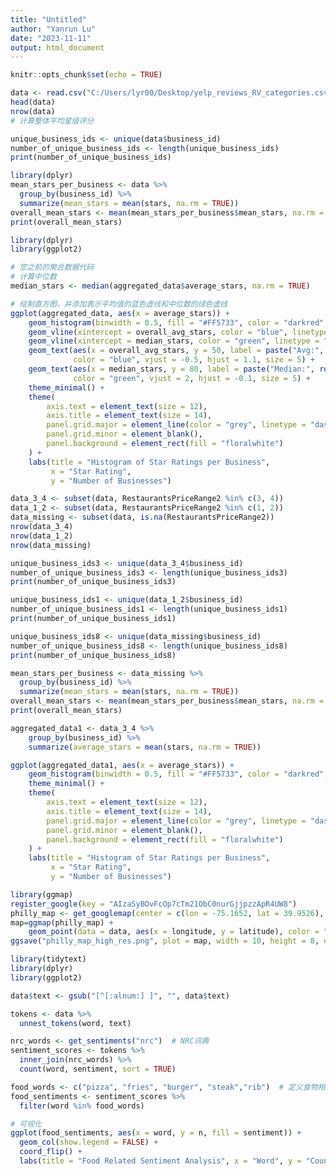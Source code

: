 ---
title: "Untitled"
author: "Yanrun Lu"
date: "2023-11-11"
output: html_document
---

```{r setup, include=FALSE}
knitr::opts_chunk$set(echo = TRUE)
```

```{r}
data <- read.csv("C:/Users/lyr00/Desktop/yelp_reviews_RV_categories.csv")
head(data)
nrow(data)
# 计算整体平均星级评分


```

```{r}
unique_business_ids <- unique(data$business_id)
number_of_unique_business_ids <- length(unique_business_ids)
print(number_of_unique_business_ids)
```

```{r}
library(dplyr)
mean_stars_per_business <- data %>%
  group_by(business_id) %>%
  summarize(mean_stars = mean(stars, na.rm = TRUE))
overall_mean_stars <- mean(mean_stars_per_business$mean_stars, na.rm = TRUE)
print(overall_mean_stars)
```




```{r message=FALSE, warning=FALSE}
library(dplyr)
library(ggplot2)

# 您之前的聚合数据代码
# 计算中位数
median_stars <- median(aggregated_data$average_stars, na.rm = TRUE)

# 绘制直方图，并添加表示平均值的蓝色虚线和中位数的绿色虚线
ggplot(aggregated_data, aes(x = average_stars)) +
    geom_histogram(binwidth = 0.5, fill = "#FF5733", color = "darkred", alpha = 0.7) +
    geom_vline(xintercept = overall_avg_stars, color = "blue", linetype = "dashed", size = 1) +
    geom_vline(xintercept = median_stars, color = "green", linetype = "dashed", size = 1) +
    geom_text(aes(x = overall_avg_stars, y = 50, label = paste("Avg:", round(overall_avg_stars, 2))), 
              color = "blue", vjust = -0.5, hjust = 1.1, size = 5) +
    geom_text(aes(x = median_stars, y = 80, label = paste("Median:", round(median_stars, 2))), 
              color = "green", vjust = 2, hjust = -0.1, size = 5) +
    theme_minimal() +
    theme(
        axis.text = element_text(size = 12),
        axis.title = element_text(size = 14),
        panel.grid.major = element_line(color = "grey", linetype = "dashed"),
        panel.grid.minor = element_blank(),
        panel.background = element_rect(fill = "floralwhite")
    ) +
    labs(title = "Histogram of Star Ratings per Business", 
         x = "Star Rating", 
         y = "Number of Businesses")


```




```{r}
data_3_4 <- subset(data, RestaurantsPriceRange2 %in% c(3, 4))
data_1_2 <- subset(data, RestaurantsPriceRange2 %in% c(1, 2))
data_missing <- subset(data, is.na(RestaurantsPriceRange2))
nrow(data_3_4)
nrow(data_1_2)
nrow(data_missing)
```


```{r}
unique_business_ids3 <- unique(data_3_4$business_id)
number_of_unique_business_ids3 <- length(unique_business_ids3)
print(number_of_unique_business_ids3)
```
```{r}
unique_business_ids1 <- unique(data_1_2$business_id)
number_of_unique_business_ids1 <- length(unique_business_ids1)
print(number_of_unique_business_ids1)
```

```{r}
unique_business_ids8 <- unique(data_missing$business_id)
number_of_unique_business_ids8 <- length(unique_business_ids8)
print(number_of_unique_business_ids8)
```


```{r}
mean_stars_per_business <- data_missing %>%
  group_by(business_id) %>%
  summarize(mean_stars = mean(stars, na.rm = TRUE))
overall_mean_stars <- mean(mean_stars_per_business$mean_stars, na.rm = TRUE)
print(overall_mean_stars)
```





```{r}
aggregated_data1 <- data_3_4 %>%
    group_by(business_id) %>%
    summarize(average_stars = mean(stars, na.rm = TRUE))

ggplot(aggregated_data1, aes(x = average_stars)) +
    geom_histogram(binwidth = 0.5, fill = "#FF5733", color = "darkred", alpha = 0.7, position = position_nudge(x = 0.05, y = 0)) +
    theme_minimal() +
    theme(
        axis.text = element_text(size = 12),
        axis.title = element_text(size = 14),
        panel.grid.major = element_line(color = "grey", linetype = "dashed"),
        panel.grid.minor = element_blank(),
        panel.background = element_rect(fill = "floralwhite")
    ) +
    labs(title = "Histogram of Star Ratings per Business", 
         x = "Star Rating", 
         y = "Number of Businesses")
```








```{r}
library(ggmap)
register_google(key = "AIzaSyBOvFcOp7cTm21ObC0nurGjjpzzApR4UW8")
philly_map <- get_googlemap(center = c(lon = -75.1652, lat = 39.9526), zoom = 12, maptype = "roadmap", key = "AIzaSyBOvFcOp7cTm21ObC0nurGjjpzzApR4UW8")
map=ggmap(philly_map) + 
    geom_point(data = data, aes(x = longitude, y = latitude), color = "red", size = 1, alpha = 0.6)
ggsave("philly_map_high_res.png", plot = map, width = 10, height = 8, dpi = 300)
```





```{r}
library(tidytext)
library(dplyr)
library(ggplot2)

data$text <- gsub("[^[:alnum:] ]", "", data$text)
```


```{r}
tokens <- data %>%
  unnest_tokens(word, text)

nrc_words <- get_sentiments("nrc")  # NRC词典
sentiment_scores <- tokens %>%
  inner_join(nrc_words) %>%
  count(word, sentiment, sort = TRUE)

food_words <- c("pizza", "fries", "burger", "steak","rib")  # 定义食物相关词汇
food_sentiments <- sentiment_scores %>%
  filter(word %in% food_words)

# 可视化
ggplot(food_sentiments, aes(x = word, y = n, fill = sentiment)) +
  geom_col(show.legend = FALSE) +
  coord_flip() +
  labs(title = "Food Related Sentiment Analysis", x = "Word", y = "Count")

```



